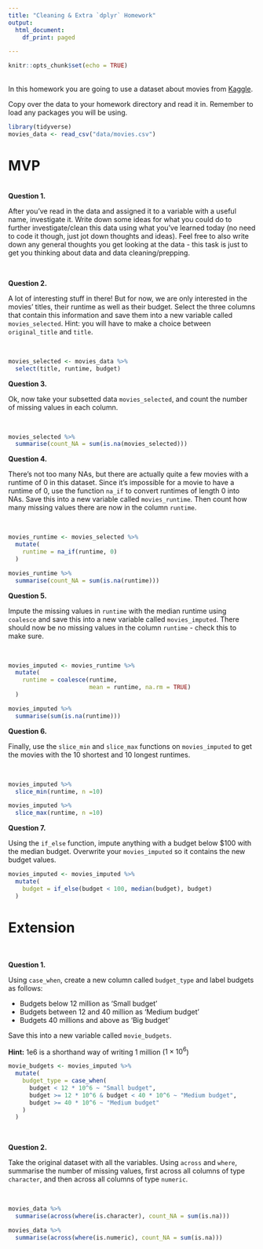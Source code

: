 ```yaml
---
title: "Cleaning & Extra `dplyr` Homework"
output:
  html_document:
    df_print: paged

---
```


```r
knitr::opts_chunk$set(echo = TRUE)
```

<br>
In this homework you are going to use a dataset about movies from [Kaggle](https://www.kaggle.com/tmdb/tmdb-movie-metadata).

Copy over the data to your homework directory and read it in. Remember to load any packages you will be using.

```r
library(tidyverse)
movies_data <- read_csv("data/movies.csv")
```


# MVP
<br>
**Question 1.** 

After you've read in the data and assigned it to a variable with a useful name, investigate it. Write down some ideas for what you could do to further investigate/clean this data using what you've learned today (no need to code it though, just jot down thoughts and ideas). Feel free to also write down any general thoughts you get looking at the data - this task is just to get you thinking about data and data cleaning/prepping.


<br> 

**Question 2.**

A lot of interesting stuff in there! But for now, we are only interested in the movies' titles, their runtime as well as their budget. Select the three columns that contain this information and save them into a new variable called `movies_selected`. Hint: you will have to make a choice between `original_title` and `title`.

<br>

```r
movies_selected <- movies_data %>% 
  select(title, runtime, budget)
```



**Question 3.**  

Ok, now take your subsetted data `movies_selected`, and count the number of missing values in each column.

<br>


```r
movies_selected %>%
  summarise(count_NA = sum(is.na(movies_selected)))
```


**Question 4.**  

There's not too many NAs, but there are actually quite a few movies with a runtime of 0 in this dataset. Since it's impossible for a movie to have a runtime of 0, use the function `na_if` to convert runtimes of length 0 into NAs. Save this into a new variable called `movies_runtime`. Then count how many missing values there are now in the column `runtime`.

<br>

```r
movies_runtime <- movies_selected %>% 
  mutate(
    runtime = na_if(runtime, 0)
  )
```

```r
movies_runtime %>%
  summarise(count_NA = sum(is.na(runtime)))
```


**Question 5.**  

Impute the missing values in `runtime` with the median runtime using `coalesce` and save this into a new variable called `movies_imputed`. There should now be no missing values in the column `runtime` - check this to make sure.

<br>

```r
movies_imputed <- movies_runtime %>% 
  mutate(
    runtime = coalesce(runtime, 
                       mean = runtime, na.rm = TRUE)
  )
```

```r
movies_imputed %>% 
  summarise(sum(is.na(runtime)))
```



**Question 6.**  

Finally, use the `slice_min` and `slice_max` functions on `movies_imputed` to get the movies with the 10 shortest and 10 longest runtimes.

<br>

```r
movies_imputed %>% 
  slice_min(runtime, n =10)
```
```r
movies_imputed %>% 
  slice_max(runtime, n =10)
```

**Question 7.**  

Using the `if_else` function, impute anything with a budget below $100 with the median budget. Overwrite your `movies_imputed` so it contains the new budget values.

```r
movies_imputed <- movies_imputed %>% 
  mutate(
    budget = if_else(budget < 100, median(budget), budget)
  )
```



# Extension


<br> 

**Question 1.**  

Using `case_when`, create a new column called `budget_type` and label budgets as follows:

* Budgets below 12 million as 'Small budget'
* Budgets between 12 and 40 million as 'Medium budget'
* Budgets 40 millions and above as 'Big budget'

Save this into a new variable called `movie_budgets`.

**Hint:** 1e6 is a shorthand way of writing 1 million ($1 \times 10^6$)

```r
movie_budgets <- movies_imputed %>% 
  mutate(
    budget_type = case_when(
      budget < 12 * 10^6 ~ "Small budget",
      budget >= 12 * 10^6 & budget < 40 * 10^6 ~ "Medium budget",
      budget >= 40 * 10^6 ~ "Medium budget"
    )
  )
```



<br> 

**Question 2.**  

Take the original dataset with all the variables. Using `across` and `where`, summarise the number of missing values, first across all columns of type `character`, and then across all columns of type `numeric`.

<br> 

```r
movies_data %>% 
  summarise(across(where(is.character), count_NA = sum(is.na))) 
```

```r
movies_data %>% 
  summarise(across(where(is.numeric), count_NA = sum(is.na))) 
```